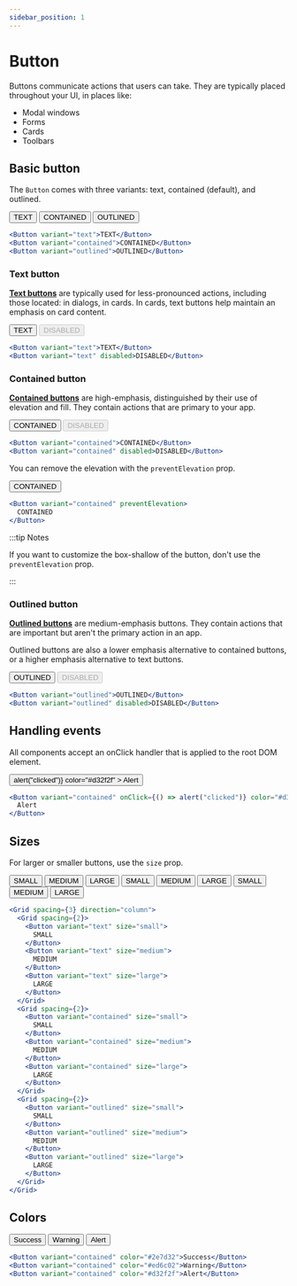 ```yaml
---
sidebar_position: 1
---
```



# Button

Buttons communicate actions that users can take. They are typically placed throughout your UI, in places like:

- Modal windows
- Forms
- Cards
- Toolbars

## Basic button

The `Button` comes with three variants: text, contained (default), and outlined.

<Wrapper>
  <Grid spacing={2} justifyContent="center">
    <Button variant="text">TEXT</Button>
    <Button variant="contained">CONTAINED</Button>
    <Button variant="outlined">OUTLINED</Button>
  </Grid>
</Wrapper>

```jsx
<Button variant="text">TEXT</Button>
<Button variant="contained">CONTAINED</Button>
<Button variant="outlined">OUTLINED</Button>
```

### Text button

**[Text buttons](https://material.io/components/buttons#text-button)** are typically used for less-pronounced actions, including those located: in dialogs, in cards. In cards, text buttons help maintain an emphasis on card content.

<Wrapper>
  <Grid spacing={2} justifyContent="center">
    <Button variant="text">TEXT</Button>
    <Button variant="text" disabled>
      DISABLED
    </Button>
  </Grid>
</Wrapper>

```jsx
<Button variant="text">TEXT</Button>
<Button variant="text" disabled>DISABLED</Button>
```

### Contained button

**[Contained buttons](https://material.io/components/buttons#contained-button)** are high-emphasis, distinguished by their use of elevation and fill. They contain actions that are primary to your app.

<Wrapper>
  <Grid spacing={2} justifyContent="center">
    <Button variant="contained">CONTAINED</Button>
    <Button variant="contained" disabled>
      DISABLED
    </Button>
  </Grid>
</Wrapper>

```jsx
<Button variant="contained">CONTAINED</Button>
<Button variant="contained" disabled>DISABLED</Button>
```

You can remove the elevation with the `preventElevation` prop.

<Wrapper>
  <Grid spacing={2} justifyContent="center">
    <Button variant="contained" preventElevation>
      CONTAINED
    </Button>
  </Grid>
</Wrapper>

```jsx
<Button variant="contained" preventElevation>
  CONTAINED
</Button>
```

:::tip Notes

If you want to customize the box-shallow of the button, don't use the `preventElevation` prop.

:::

### Outlined button

**[Outlined buttons](https://material.io/components/buttons#outlined-button)** are medium-emphasis buttons. They contain actions that are important but aren't the primary action in an app.

Outlined buttons are also a lower emphasis alternative to contained buttons, or a higher emphasis alternative to text buttons.

<Wrapper>
  <Grid spacing={2} justifyContent="center">
    <Button variant="outlined">OUTLINED</Button>
    <Button variant="outlined" disabled>
      DISABLED
    </Button>
  </Grid>
</Wrapper>

```jsx
<Button variant="outlined">OUTLINED</Button>
<Button variant="outlined" disabled>DISABLED</Button>
```

## Handling events

All components accept an onClick handler that is applied to the root DOM element.

<Wrapper>
  <Grid spacing={2} justifyContent="center">
    <Button
      variant="contained"
      onClick={() => alert("clicked")}
      color="#d32f2f"
    >
      Alert
    </Button>
  </Grid>
</Wrapper>

```jsx
<Button variant="contained" onClick={() => alert("clicked")} color="#d32f2f">
  Alert
</Button>
```

## Sizes

For larger or smaller buttons, use the `size` prop.

<Wrapper>
  <Grid spacing={3} direction="column">
    <Grid spacing={2}>
      <Button variant="text" size="small">
        SMALL
      </Button>
      <Button variant="text" size="medium">
        MEDIUM
      </Button>
      <Button variant="text" size="large">
        LARGE
      </Button>
    </Grid>
    <Grid spacing={2}>
      <Button variant="contained" size="small">
        SMALL
      </Button>
      <Button variant="contained" size="medium">
        MEDIUM
      </Button>
      <Button variant="contained" size="large">
        LARGE
      </Button>
    </Grid>
    <Grid spacing={2}>
      <Button variant="outlined" size="small">
        SMALL
      </Button>
      <Button variant="outlined" size="medium">
        MEDIUM
      </Button>
      <Button variant="outlined" size="large">
        LARGE
      </Button>
    </Grid>
  </Grid>
</Wrapper>

```jsx
<Grid spacing={3} direction="column">
  <Grid spacing={2}>
    <Button variant="text" size="small">
      SMALL
    </Button>
    <Button variant="text" size="medium">
      MEDIUM
    </Button>
    <Button variant="text" size="large">
      LARGE
    </Button>
  </Grid>
  <Grid spacing={2}>
    <Button variant="contained" size="small">
      SMALL
    </Button>
    <Button variant="contained" size="medium">
      MEDIUM
    </Button>
    <Button variant="contained" size="large">
      LARGE
    </Button>
  </Grid>
  <Grid spacing={2}>
    <Button variant="outlined" size="small">
      SMALL
    </Button>
    <Button variant="outlined" size="medium">
      MEDIUM
    </Button>
    <Button variant="outlined" size="large">
      LARGE
    </Button>
  </Grid>
</Grid>
```

## Colors

<Wrapper>
  <Grid spacing={2} justifyContent="center">
    <Button variant="contained" color="#2e7d32">
      Success
    </Button>
    <Button variant="contained" color="#ed6c02">
      Warning
    </Button>
    <Button variant="contained" color="#d32f2f">
      Alert
    </Button>
  </Grid>
</Wrapper>

```jsx
<Button variant="contained" color="#2e7d32">Success</Button>
<Button variant="contained" color="#ed6c02">Warning</Button>
<Button variant="contained" color="#d32f2f">Alert</Button>
```

